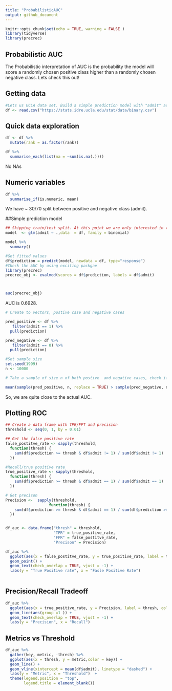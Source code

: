 ```yaml
---
title: "ProbabilisticAUC"
output: github_document
---
```



```r
knitr::opts_chunk$set(echo = TRUE, warning = FALSE )
library(tidyverse)
library(precrec)


```

## Probabilistic AUC
The Probabilistic interpretation of AUC is the probability the model will score a randomly chosen positive class higher than a randomly chosen negative class. Lets check this out!



## Getting data
```r
#Lets us UCLA data set. Build a simple prediction model with "admit" as dependent variable
df <- read.csv("https://stats.idre.ucla.edu/stat/data/binary.csv")

```


## Quick data exploration


```r
df <- df %>% 
  mutate(rank = as.factor(rank))

df %>% 
  summarise_each(list(na = ~sum(is.na(.)))) 
```

No NAs

## Numeric variables
```r
df %>% 
  summarise_if(is.numeric, mean)
```
We have ~ 30/70 split between positive and negative class (admit).


##Simple prediction model
```r

## Skipping train/test split. At this point we are only interested in the characteristics of AUC. 
model  <- glm(admit ~ .,data  = df, family = binomial)

model %>% 
  summary()
```



```r
#Get fitted values
df$prediction = predict(model, newdata = df, type="response")
#Check the AUC by using exciting packgae
library(precrec)
precrec_obj <- evalmod(scores = df$prediction, labels = df$admit)



auc(precrec_obj)


```

AUC is 0.6928.



```r

# Create to vectors, postive case and negative cases

pred_positive <- df %>%
   filter(admit == 1) %>% 
  pull(prediction)

pred_negative <- df %>%
   filter(admit == 0) %>% 
  pull(prediction)


```

```r

#Set sample size 
set.seed(1999)
n <- 10000

# Take a sample of size n of both postive  and negative cases, check if positive has higher predicted value, and take the average of all n cases

mean(sample(pred_positive, n, replace = TRUE) > sample(pred_negative, n, replace = TRUE))


```
So, we are quite close to the actual AUC.



## Plotting ROC 
```r

## Create a data frame with TPR/FPT and precision 
threshold <- seq(0, 1, by = 0.01)

## Get the false positive rate 
false_postitve_rate <- sapply(threshold,
  function(thresh) {
    sum(df$prediction >= thresh & df$admit != 1) / sum(df$admit != 1)
  })

#Recall/true positive rate
true_positive_rate <- sapply(threshold,
  function(thresh) {
    sum(df$prediction >= thresh & df$admit == 1) / sum(df$admit == 1)
  })

# Get precison
Precision <-  sapply(threshold,
                   function(thresh) {
    sum(df$prediction >= thresh & df$admit == 1) / sum(df$prediction >= thresh)
  })


df_auc <- data.frame("thresh" = threshold,
                     "TPR" = true_positive_rate,
                     "FPR" = false_postitve_rate,
                     "Precison" = Precision)

```




```r
df_auc %>% 
  ggplot(aes(x = false_postitve_rate, y = true_positive_rate, label = thresh, color = thresh)) +
  geom_point() +
  geom_text(check_overlap = TRUE, vjust = -1) +
  labs(y = "True Positive rate", x = "Fasle Positive Rate")
  
```

## Precision/Recall Tradeoff
```r
df_auc %>% 
  ggplot(aes(x = true_positive_rate, y = Precision, label = thresh, color = thresh)) +
  geom_line(aes(group =1 )) +
  geom_text(check_overlap = TRUE, vjust = -1) +
  labs(y = "Precision", x = "Recall")
```


## Metrics vs Threshold
```r

df_auc %>% 
  gather(key, metric, -thresh) %>% 
  ggplot(aes(x = thresh, y = metric,color = key)) +
  geom_line() +
  geom_vline(xintercept = mean(df$admit), linetype = "dashed") +
  labs(y = "Metric", x = "Threshold")  +
  theme(legend.position = "top",
        legend.title = element_blank()) 
  

  
  
```

